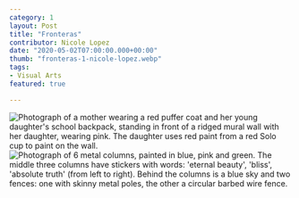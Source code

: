 ```yaml
---
category: 1
layout: Post
title: "Fronteras"
contributor: Nicole Lopez
date: "2020-05-02T07:00:00.000+00:00"
thumb: "fronteras-1-nicole-lopez.webp"
tags: 
- Visual Arts
featured: true

---
```

<div class="center">
    <img src="/public/images/1/fronteras-1-nicole-lopez.jpg" 
        alt="Photograph of a mother wearing a red puffer coat and her young daughter's school backpack, standing in front of a ridged mural wall with her daughter, wearing pink. The daughter uses red paint from a red Solo cup to paint on the wall." />
</div>

<div class="center">
    <img src="{{ site.baseurl }}/uploads/1/fronteras-2-nicole-lopez.jpg" 
        alt="Photograph of 6 metal columns, painted in blue, pink and green. The middle three columns have stickers with words: 'eternal beauty', 'bliss', 'absolute truth' (from left to right). Behind the columns is a blue sky and two fences: one with skinny metal poles, the other a circular barbed wire fence." />
</div>